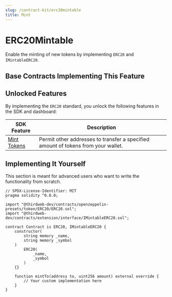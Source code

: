 ```yaml
---
slug: /contract-kit/erc20mintable
title: Mint
---
```



# ERC20Mintable

Enable the minting of new tokens by implementing `ERC20` and `IMintableERC20`.

<ViewContractCodeButton
  link="https://github.com/thirdweb-dev/contracts/blob/main/contracts/extension/interface/IMintableERC20.sol"
  name="ERC20"
  isInterface={true}
/>

## Base Contracts Implementing This Feature

<div className="row" style={{ marginBottom: 24 }}>
  <div className="col col--6" style={{ padding: 8 }}>
    <QuickstartCard
      name="ERC20 Base"
      link="/contract-kit/base-contracts/erc-20/erc20base"
      image="/assets/icons/general.png"
    />
  </div>
  <div className="col col--6" style={{ padding: 8 }}>
    <QuickstartCard
      name="ERC20 Vote"
      link="/contract-kit/base-contracts/erc-20/erc20vote"
      image="/assets/icons/general.png"
    />
  </div>
  <div className="col col--6" style={{ padding: 8 }}>
    <QuickstartCard
      name="ERC20 Signature Mint"
      link="/contract-kit/base-contracts/erc-20/erc20signaturemint"
      image="/assets/icons/general.png"
    />
  </div>
  <div className="col col--6" style={{ padding: 8 }}>
    <QuickstartCard
      name="ERC20 Vote Signature Mint"
      link="/contract-kit/base-contracts/erc-20/erc20signaturemint-vote"
      image="/assets/icons/general.png"
    />
  </div>
</div>

## Unlocked Features

By implementing the `ERC20` standard, you unlock the following features in the SDK and dashboard:

| SDK Feature                                                         | Description                                                                       |
| ------------------------------------------------------------------- | --------------------------------------------------------------------------------- |
| [Mint Tokens](/sdk/interacting-with-contracts/erc721/erc20mintable) | Permit other addresses to transfer a specified amount of tokens from your wallet. |

## Implementing It Yourself

This section is meant for advanced users who want to write the functionality from scratch.

```solidity
// SPDX-License-Identifier: MIT
pragma solidity ^0.8.0;

import "@thirdweb-dev/contracts/openzeppelin-presets/token/ERC20/ERC20.sol";
import "@thirdweb-dev/contracts/extension/interface/IMintableERC20.sol";

contract Contract is ERC20, IMintableERC20 {
    constructor(
        string memory _name,
        string memory _symbol
    )
        ERC20(
            _name,
            _symbol
        )
    {}

    function mintTo(address to, uint256 amount) external override {
        // Your custom implementation here
    }
}
```

